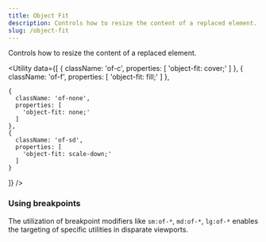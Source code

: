 ```yaml
---
title: Object Fit
description: Controls how to resize the content of a replaced element.
slug: /object-fit
---
```



Controls how to resize the content of a replaced element.

<Utility
  data={[
    {
      className: 'of-c',
      properties: [
        'object-fit: cover;'
      ]
    },
    {
      className: 'of-f',
      properties: [
        'object-fit: fill;'
      ]
    },
    
    {
      className: 'of-none',
      properties: [
        'object-fit: none;'
      ]
    },
    {
      className: 'of-sd',
      properties: [
        'object-fit: scale-down;'
      ]
    }
  ]}
/>

### Using breakpoints

The utilization of breakpoint modifiers like `sm:of-*`, `md:of-*`, `lg:of-*` enables the targeting of specific utilities in disparate viewports.